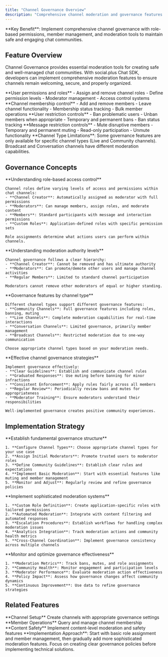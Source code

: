 ```yaml
---
title: "Channel Governance Overview"
description: "Comprehensive channel moderation and governance features for managing chat channels, user roles, permissions, and maintaining community standards."
---
```


<Info>
**Key Benefit**: Implement comprehensive channel governance with role-based permissions, member management, and moderation tools to maintain safe and engaging chat communities.
</Info>

## Feature Overview

Channel Governance provides essential moderation tools for creating safe and well-managed chat communities. With social.plus Chat SDK, developers can implement comprehensive moderation features to ensure channels remain welcoming, secure, and properly organized.

<CardGroup cols={2}>
  <Card title="Role Management" href="/social-plus-sdk/chat/conversation-management/channels/governance/role-management" icon="users-gear">
    **User permissions and roles**
    - Assign and remove channel roles
    - Define permission levels
    - Moderator management
    - Access control systems
  </Card>
  <Card title="Member Management" href="/social-plus-sdk/chat/conversation-management/channels/governance/member-management" icon="user-plus">
    **Channel membership control**
    - Add and remove members
    - Leave channel functionality
    - Membership status tracking
    - Bulk member operations
  </Card>
  <Card title="Ban Management" href="/social-plus-sdk/chat/conversation-management/channels/governance/ban-management" icon="user-slash">
    **User restriction controls**
    - Ban problematic users
    - Unban members when appropriate
    - Temporary and permanent bans
    - Ban status tracking
  </Card>
  <Card title="Mute Management" href="/social-plus-sdk/chat/conversation-management/channels/governance/mute-management" icon="microphone-slash">
    **Message restriction controls**
    - Mute disruptive members
    - Temporary and permanent muting
    - Read-only participation
    - Unmute functionality
  </Card>
</CardGroup>

<Warning>
**Channel Type Limitations**: Some governance features are only available for specific channel types (Live and Community channels). Broadcast and Conversation channels have different moderation capabilities.
</Warning>

## Governance Concepts

<AccordionGroup>
  <Accordion title="Channel Roles & Permissions" icon="shield-halved">
    **Understanding role-based access control**
    
    Channel roles define varying levels of access and permissions within chat channels:
    - **Channel Creator**: Automatically assigned as moderator with full permissions
    - **Moderators**: Can manage members, assign roles, and moderate content
    - **Members**: Standard participants with message and interaction permissions
    - **Custom Roles**: Application-defined roles with specific permission sets
    
    Role assignments determine what actions users can perform within channels.
  </Accordion>

  <Accordion title="Moderation Hierarchy" icon="sitemap">
    **Understanding moderation authority levels**
    
    Channel governance follows a clear hierarchy:
    - **Channel Creator**: Cannot be removed and has ultimate authority
    - **Moderators**: Can promote/demote other users and manage channel activities
    - **Regular Members**: Limited to standard channel participation
    
    Moderators cannot remove other moderators of equal or higher standing.
  </Accordion>

  <Accordion title="Channel Type Considerations" icon="layer-group">
    **Governance features by channel type**
    
    Different channel types support different governance features:
    - **Community Channels**: Full governance features including roles, banning, muting
    - **Live Channels**: Complete moderation capabilities for real-time interactions
    - **Conversation Channels**: Limited governance, primarily member management
    - **Broadcast Channels**: Restricted moderation due to one-way communication
    
    Choose appropriate channel types based on your moderation needs.
  </Accordion>

  <Accordion title="Moderation Best Practices" icon="thumbs-up">
    **Effective channel governance strategies**
    
    Implement governance effectively:
    - **Clear Guidelines**: Establish and communicate channel rules
    - **Graduated Responses**: Use muting before banning for minor infractions
    - **Consistent Enforcement**: Apply rules fairly across all members
    - **Regular Review**: Periodically review bans and mutes for appropriateness
    - **Moderator Training**: Ensure moderators understand their responsibilities
    
    Well-implemented governance creates positive community experiences.
  </Accordion>
</AccordionGroup>

## Implementation Strategy

<Tabs>
  <Tab title="Basic Governance Setup">
    **Establish fundamental governance structure**
    
    1. **Configure Channel Types**: Choose appropriate channel types for your use case
    2. **Assign Initial Moderators**: Promote trusted users to moderator roles
    3. **Define Community Guidelines**: Establish clear rules and expectations
    4. **Implement Basic Moderation**: Start with essential features like muting and member management
    5. **Monitor and Adjust**: Regularly review and refine governance policies
  </Tab>

  <Tab title="Advanced Governance">
    **Implement sophisticated moderation systems**
    
    1. **Custom Role Definition**: Create application-specific roles with tailored permissions
    2. **Automated Moderation**: Integrate with content filtering and automated responses
    3. **Escalation Procedures**: Establish workflows for handling complex moderation issues
    4. **Analytics Integration**: Track moderation actions and community health metrics
    5. **Cross-Channel Coordination**: Implement governance consistency across multiple channels
  </Tab>

  <Tab title="Governance Analytics">
    **Monitor and optimize governance effectiveness**
    
    1. **Moderation Metrics**: Track bans, mutes, and role assignments
    2. **Community Health**: Monitor engagement and participation levels
    3. **Moderator Performance**: Evaluate moderation action effectiveness
    4. **Policy Impact**: Assess how governance changes affect community dynamics
    5. **Continuous Improvement**: Use data to refine governance strategies
  </Tab>
</Tabs>

## Related Features

<CardGroup cols={3}>
  <Card title="Channel Creation" href="/social-plus-sdk/chat/conversation-management/channels/create-channel" icon="plus">
    **Channel Setup**
    Create channels with appropriate governance settings
  </Card>
  <Card title="Member Management" href="/social-plus-sdk/chat/conversation-management/members/query-members" icon="users">
    **Member Operations**
    Query and manage channel membership
  </Card>
  <Card title="Content Moderation" href="/social-plus-sdk/chat/moderation-safety/overview" icon="shield-check">
    **Content Safety**
    Implement content-level moderation and safety features
  </Card>
</CardGroup>

<Tip>
**Implementation Approach**: Start with basic role assignment and member management, then gradually add more sophisticated moderation features. Focus on creating clear governance policies before implementing technical solutions.
</Tip>
